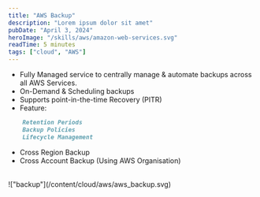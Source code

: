 ```yaml
---
title: "AWS Backup"
description: "Lorem ipsum dolor sit amet"
pubDate: "April 3, 2024"
heroImage: "/skills/aws/amazon-web-services.svg"
readTime: 5 minutes
tags: ["cloud", "AWS"]
---
```



- Fully Managed service to centrally manage & automate backups across all AWS Services.
- On-Demand & Scheduling backups
- Supports point-in-the-time Recovery (PITR)
- Feature:
```markdown
    Retention Periods
    Backup Policies
    Lifecycle Management
```
- Cross Region Backup
- Cross Account Backup (Using AWS Organisation)

<br />
!["backup"](/content/cloud/aws/aws_backup.svg)
<br />